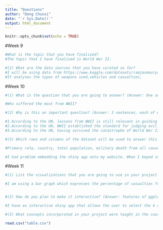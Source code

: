 ```yaml
---
title: "Questions"
author: "Deng Chunxi"
date: "`r Sys.Date()`"
output: html_document
---
```


```r
knitr::opts_chunk$set(echo = TRUE)
```

#Week 9
```r
#What is the topic that you have finalized?
#The topic that I have finalised is World War II.
```

```r
#(2) What are the data sources that you have curated so far?
#I will be using data from https://www.kaggle.com/datasets/ramjasmaurya/world-war-2-archive, https://www.kaggle.com/datasets/notkrishna/world-war-2-causalities-by-country
#It analyses the types of weapons used,vehicles and casualties, 
```

#Week 10 
```r
#(1) What is the question that you are going to answer? (Answer: One sentence that ends with a question mark that could act like the title of your data story),

#Who suffered the most from WWII? 
```

```r
#(2) Why is this an important question? (Answer: 3 sentences, each of which has some evidence, e.g., “According to the United Nations...” to justify why the question you have chosen is important

#1.According to the UN, lessons from WWII is still relevant in guiding the work of UN.
#2.According to the UN, WWII established the standard for judging evil empires and tyrants, we need to remember those that sacrificed themselves for a greater good of humanity.
#3.According to the UN, having survived the catastrophe of World War II, humankind sought to embrace new means to prevent the recurrence of such tragic events. 
```

```r
#(3) Which rows and columns of the dataset will be used to answer this question? (Answer: Actual names of the variables in the dataset that you plan to use).

#Primary role, country, total population, military death from all causes, civilians due to military and crimes against humanity, total deaths, death % compared to population at the start of war, avg death
```

```r
#I had problem embedding the shiny app onto my website. When I keyed in the URL, Rstudio did not recognise the code as a HTML and instead read it as text. 
```

#Week 11
```r
#(1) List the visualizations that you are going to use in your project (Answer: What are the variables that you are going to plot? How will it answer your larger question?),

#I am using a bar graph which expresses the percentage of casualties from the 7 significant countries. There is also another interactive shiny app which display 4 different categories of military resources that the 7 countries had contributed in, they are aircrafts, vehicles, weapons and ships. This interactive graph is expressed as percentage too. By analysing the casualties and resources poured into WW2, I can conclude which country suffered the most from WW2. 


#(2) How do you plan to make it interactive? (Answer: features of ggplot2/shiny/markdown do you plan to use to make the story interactive) ,

#I have an interactive shiny app that allows the user to select the 4 categories of military resources that the 7 countries had contributed in. 

#(3) What concepts incorporated in your project were taught in the course and which ones were self-learnt? (Answer: Create a table with topics in one column and Weeks in the other to indicate which concept taught in which week is being used. Leave the entry of the Week column empty for self-learnt concepts)

read.csv("table.csv")

```
